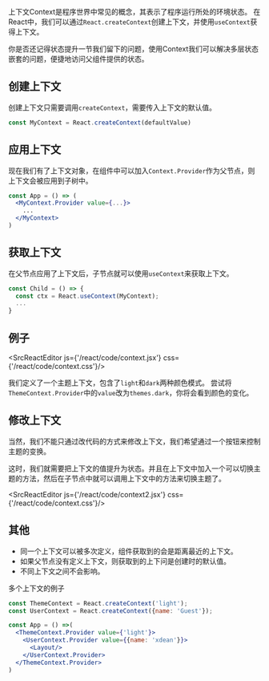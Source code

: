 
上下文Context是程序世界中常见的概念，其表示了程序运行所处的环境状态。
在React中，我们可以通过`React.createContext`创建上下文，并使用`useContext`获得上下文。

你是否还记得状态提升一节我们留下的问题，使用Context我们可以解决多层状态嵌套的问题，便捷地访问父组件提供的状态。

## 创建上下文

创建上下文只需要调用`createContext`，需要传入上下文的默认值。

```jsx
const MyContext = React.createContext(defaultValue)
```

## 应用上下文

现在我们有了上下文对象，在组件中可以加入`Context.Provider`作为父节点，则上下文会被应用到子树中。

```jsx
const App = () => (
  <MyContext.Provider value={...}>
    ...
  </MyContext>
)
```

## 获取上下文

在父节点应用了上下文后，子节点就可以使用`useContext`来获取上下文。

```jsx
const Child = () => {
  const ctx = React.useContext(MyContext);
  ...
}
```

## 例子

<SrcReactEditor js={'/react/code/context.jsx'} css={'/react/code/context.css'}/>

我们定义了一个主题上下文，包含了`light`和`dark`两种颜色模式。
尝试将`ThemeContext.Provider`中的`value`改为`themes.dark`，你将会看到颜色的变化。

## 修改上下文

当然，我们不能只通过改代码的方式来修改上下文，我们希望通过一个按钮来控制主题的变换。

这时，我们就需要把上下文的值提升为状态。并且在上下文中加入一个可以切换主题的方法，然后在子节点中就可以调用上下文中的方法来切换主题了。

<SrcReactEditor js={'/react/code/context2.jsx'} css={'/react/code/context.css'}/>

## 其他

- 同一个上下文可以被多次定义，组件获取到的会是距离最近的上下文。
- 如果父节点没有定义上下文，则获取到的上下问是创建时的默认值。
- 不同上下文之间不会影响。

多个上下文的例子

```jsx
const ThemeContext = React.createContext('light');
const UserContext = React.createContext({name: 'Guest'});

const App = () =>(
  <ThemeContext.Provider value={'light'}>
    <UserContext.Provider value={{name: 'xdean'}}>
      <Layout/>
    </UserContext.Provider>
  </ThemeContext.Provider>
)
```
